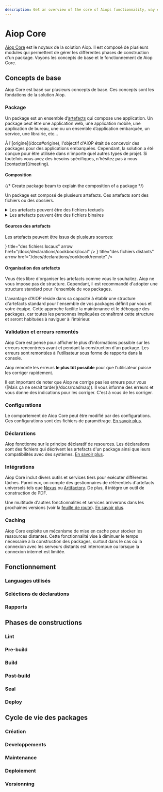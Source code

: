 ```yaml
---
description: Get an overview of the core of Aiops functionnality, way of working and how to use it.
---
```




# Aiop Core

[Aiop Core](/docs/vocabulary#aiop-core) est le noyaux de la solution Aiop. Il est composé de plusieurs modules qui permettent de gérer les différentes phases de construction d'un package. Voyons les concepts de base et le fonctionnement de Aiop Core.

## Concepts de base

Aiop Core est basé sur plusieurs concepts de base. Ces concepts sont les fondations de la solution Aiop.

### Package

Un package est un ensemble d’[artefacts](/docs/vocabulary#artefact) qui compose une application. Un package peut être une application web, une application mobile, une application de bureau, une ou un ensemble d’application embarquée, un service, une librairie, etc...

<Callout type="info" emoji="ℹ️">
  À l'[origine](/docs#origine), l'objectif d'AIOP était de concevoir des packages pour des applications embarquées. Cependant, la solution a été conçue pour être utilisée dans n'importe quel autres types de projet. Si toutefois vous avez des besoins spécifiques, n'hésitez pas à nous [contacter](/meeting).
</Callout>

#### Composition

{/* Create package beam to explain the composition of a package <PackageBeam/> */}

Un package est composé de plusieurs artefacts. Ces artefacts sont des fichiers ou des dossiers.

<details>
  <summary>Les artefacts peuvent être des fichiers textuels</summary>
  <ol>
    <li><p>Rapports</p></li>
    <li><p>Paramétrage</p></li>
    <li><p>Certificats</p></li>
    <li><p>Code source</p></li>
    <li><p>Des données</p></li>
    <li><p>Documentation</p></li>
    <li><p>Fichiers de logs</p></li>
    <li><p>...tout ce qui est lisible par un humain</p></li>
  </ol>
</details>

<details>
  <summary>Les artefacts peuvent être des fichiers binaires</summary>
  <ol>
    <li><p>des sons</p></li>
    <li><p>des images</p></li>
    <li><p>des vidéos</p></li>
    <li><p>des librairies</p></li>
    <li><p>des exécutables</p></li>
    <li><p>des archives (zip)</p></li>
    <li><p>des bases de données</p></li>
    <li><p>des documents cryptés</p></li>
    <li><p>...tout ce qui est compilé, crypté, dont la donnée est non lisible par l'humain</p></li>
  </ol>
</details>


#### Sources des artefacts

Les artefacts peuvent être issus de plusieurs sources:


<Cards>
  <Card icon={<Laptop />} title="des fichiers locaux" arrow href="/docs/declarations/cookbook/local" />
  <Card icon={<DownloadCloud />} title="des fichiers distants" arrow href="/docs/declarations/cookbook/remote" />
</Cards>

#### Organisation des artefacts

Vous êtes libre d'organiser les artefacts comme vous le souhaitez. Aiop ne vous impose pas de structure. Cependant, il est recommandé d'adopter une structure standard pour l'ensemble de vos packages.

<Callout emoji="💡">
  L'avantage d'AIOP réside dans sa capacité à établir une structure d'artefacts standard pour l'ensemble de vos packages définit par vous et votre équipe. Cette approche facilite la maintenance et le débogage des packages, car toutes les personnes impliquées connaîtront cette structure et seront habituées à naviguer à l'intérieur.
</Callout>

### Validation et erreurs remontés

Aiop Core est pensé pour afficher le plus d'informations possible sur les erreurs rencontrées avant et pendant la construction d'un package. Les erreurs sont remontées à l'utilisateur sous forme de rapports dans la console.

Aiop remonte les erreurs **le plus tôt possible** pour que l'utilisateur puisse les corriger rapidement.

<Callout emoji="🚨">
  Il est important de noter que Aiop ne corrige pas les erreurs pour vous ([Mais ça ne serait tarder](/docs/roadmap)). Il vous informe des erreurs et vous donne des indications pour les corriger. C'est à vous de les corriger.
</Callout>


### Configurations

Le comportement de Aiop Core peut être modifié par des configurations. Ces configurations sont des fichiers de paramétrage. [En savoir plus](/docs/configurations).

### Déclarations

Aiop fonctionne sur le principe déclaratif de resources. Les déclarations sont des fichiers qui décrivent les artefacts d'un package ainsi que leurs compatibilités avec des systèmes. [En savoir plus](/docs/declarations).

### Intégrations

Aiop Core inclut divers outils et services tiers pour exécuter différentes tâches. Parmi eux, on compte des gestionnaires de référentiels d'artefacts universels tels que [Nexus](https://www.sonatype.com/nexus-repository-oss) ou [Artifactory](https://jfrog.com/artifactory/). De plus, il intègre un outil de construction de PDF.

<IntegrationBeam />

Une multitude d'autres fonctionnalités et services arriverons dans les prochaines versions (voir la [feuille de route](/docs/roadmap)). [En savoir plus](/docs/integrations).

### Caching

Aiop Core exploite un mécanisme de mise en cache pour stocker les ressources distantes. Cette fonctionnalité vise à diminuer le temps nécessaire à la construction des packages, surtout dans le cas où la connexion avec les serveurs distants est interrompue ou lorsque la connexion internet est limitée.

## Fonctionnement

### Languages utilisés


### Séléctions de déclarations


### Rapports


## Phases de constructions


### Lint


### Pre-build


### Build


### Post-build


### Seal


### Deploy


## Cycle de vie des packages

### Création

### Developpements

### Maintenance

### Deploiement

### Versionning

